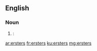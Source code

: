 ==English==

===Noun===
{{head|en|noun plural form}}

# {{context|New York City|and|New Orleans|lang=en}} {{plural of|erster|nodot=1|lang=en}}: {{eye dialect of|oysters|nocap=1|lang=en}}

[[ar:ersters]]
[[fr:ersters]]
[[ku:ersters]]
[[mg:ersters]]